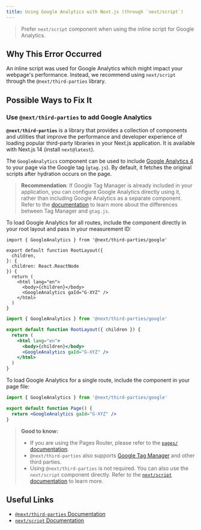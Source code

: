 ```yaml
---
title: Using Google Analytics with Next.js (through `next/script`)
---
```


> Prefer `next/script` component when using the inline script for Google Analytics.

## Why This Error Occurred

An inline script was used for Google Analytics which might impact your webpage's performance. Instead, we recommend using `next/script` through the `@next/third-parties` library.

## Possible Ways to Fix It

### Use `@next/third-parties` to add Google Analytics

**`@next/third-parties`** is a library that provides a collection of components and utilities that improve the performance and developer experience of loading popular third-party libraries in your Next.js application. It is available with Next.js 14 (install `next@latest`).

The `GoogleAnalytics` component can be used to include [Google Analytics
4](https://developers.google.com/analytics/devguides/collection/ga4) to your page via the Google tag (`gtag.js`). By default, it fetches the original scripts after hydration occurs on the page.

> **Recommendation**: If Google Tag Manager is already included in your application, you can
> configure Google Analytics directly using it, rather than including Google Analytics as a separate component. Refer to the [documentation](https://developers.google.com/analytics/devguides/collection/ga4/tag-options#what-is-gtm)
> to learn more about the differences between Tag Manager and `gtag.js`.

To load Google Analytics for all routes, include the component directly in your root layout and pass in your measurement ID:

```tsx filename="app/layout.tsx" switcher
import { GoogleAnalytics } from '@next/third-parties/google'

export default function RootLayout({
  children,
}: {
  children: React.ReactNode
}) {
  return (
    <html lang="en">
      <body>{children}</body>
      <GoogleAnalytics gaId="G-XYZ" />
    </html>
  )
}
```

```jsx filename="app/layout.js" switcher
import { GoogleAnalytics } from '@next/third-parties/google'

export default function RootLayout({ children }) {
  return (
    <html lang="en">
      <body>{children}</body>
      <GoogleAnalytics gaId="G-XYZ" />
    </html>
  )
}
```

To load Google Analytics for a single route, include the component in your page file:

```jsx filename="app/page.js"
import { GoogleAnalytics } from '@next/third-parties/google'

export default function Page() {
  return <GoogleAnalytics gaId="G-XYZ" />
}
```

> **Good to know:**
>
> - If you are using the Pages Router, please refer to the [`pages/` documentation](/docs/pages/guides/third-party-libraries).
> - `@next/third-parties` also supports [Google Tag Manager](/docs/app/guides/third-party-libraries#google-tag-manager) and other third parties.
> - Using `@next/third-parties` is not required. You can also use the `next/script` component directly. Refer to the [`next/script` documentation](/docs/app/guides/optimizing/scripts) to learn more.

## Useful Links

- [`@next/third-parties` Documentation](/docs/app/guides/third-party-libraries)
- [`next/script` Documentation](/docs/app/guides/optimizing/scripts)
